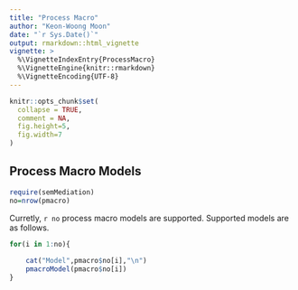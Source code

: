 ```yaml
---
title: "Process Macro"
author: "Keon-Woong Moon"
date: "`r Sys.Date()`"
output: rmarkdown::html_vignette
vignette: >
  %\VignetteIndexEntry{ProcessMacro}
  %\VignetteEngine{knitr::rmarkdown}
  %\VignetteEncoding{UTF-8}
---
```


```r
knitr::opts_chunk$set(
  collapse = TRUE,
  comment = NA,
  fig.height=5,
  fig.width=7
)
```

## Process Macro Models

```r
require(semMediation)
no=nrow(pmacro)
```
Curretly, `r no` process macro models are supported. Supported models are as follows.

```r
for(i in 1:no){
    
    cat("Model",pmacro$no[i],"\n")
    pmacroModel(pmacro$no[i])
}
```

